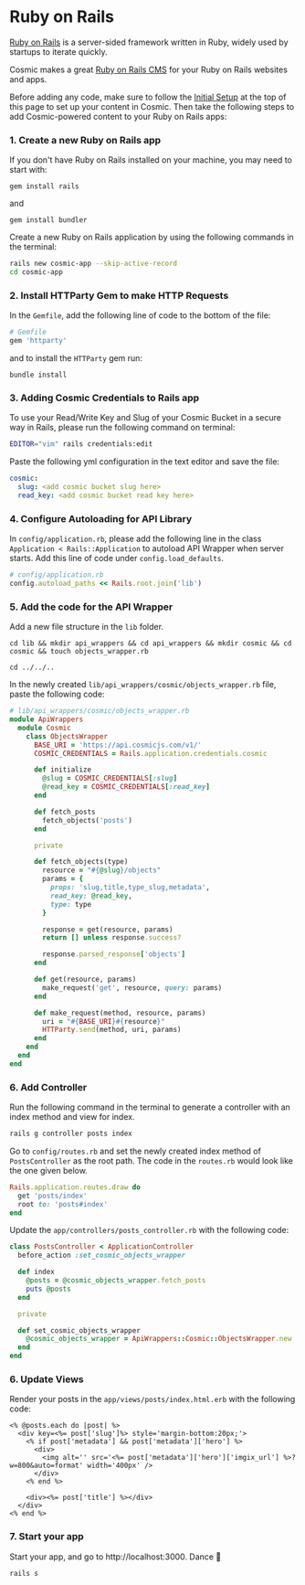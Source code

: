 # Ruby on Rails

[Ruby on Rails](https://rubyonrails.org/) is a server-sided framework written in Ruby, widely used by startups to iterate quickly.

Cosmic makes a great [Ruby on Rails CMS](https://www.cosmicjs.com/knowledge-base/ruby-on-rails-cms) for your Ruby on Rails websites and apps.

Before adding any code, make sure to follow the [Initial Setup](/guides/initial-setup) at the top of this page to set up your content in Cosmic. Then take the following steps to add Cosmic-powered content to your Ruby on Rails apps:

### 1. Create a new Ruby on Rails app

If you don't have Ruby on Rails installed on your machine, you may need to start with:

```
gem install rails
```

and

```
gem install bundler
```

Create a new Ruby on Rails application by using the following commands in the terminal:

```bash
rails new cosmic-app --skip-active-record
cd cosmic-app
```

### 2. Install HTTParty Gem to make HTTP Requests

In the `Gemfile`, add the following line of code to the bottom of the file:

```ruby
# Gemfile
gem 'httparty'
```

and to install the `HTTParty` gem run:

```
bundle install
```

### 3. Adding Cosmic Credentials to Rails app

To use your Read/Write Key and Slug of your Cosmic Bucket in a secure way in Rails, please run the following command on terminal:

```bash
EDITOR="vim" rails credentials:edit
```

Paste the following yml configuration in the text editor and save the file:

```yml
cosmic:
  slug: <add cosmic bucket slug here>
  read_key: <add cosmic bucket read key here>
```

### 4. Configure Autoloading for API Library

In `config/application.rb`, please add the following line in the class `Application < Rails::Application` to autoload API Wrapper when server starts. Add this line of code under `config.load_defaults`.

```ruby
# config/application.rb
config.autoload_paths << Rails.root.join('lib')
```

### 5. Add the code for the API Wrapper

Add a new file structure in the `lib` folder.

```terminal
cd lib && mkdir api_wrappers && cd api_wrappers && mkdir cosmic && cd cosmic && touch objects_wrapper.rb

cd ../../..
```

In the newly created `lib/api_wrappers/cosmic/objects_wrapper.rb` file, paste the following code:

```ruby
# lib/api_wrappers/cosmic/objects_wrapper.rb
module ApiWrappers
  module Cosmic
    class ObjectsWrapper
      BASE_URI = 'https://api.cosmicjs.com/v1/'
      COSMIC_CREDENTIALS = Rails.application.credentials.cosmic

      def initialize
        @slug = COSMIC_CREDENTIALS[:slug]
        @read_key = COSMIC_CREDENTIALS[:read_key]
      end

      def fetch_posts
        fetch_objects('posts')
      end

      private

      def fetch_objects(type)
        resource = "#{@slug}/objects"
        params = {
          props: 'slug,title,type_slug,metadata',
          read_key: @read_key,
          type: type
        }

        response = get(resource, params)
        return [] unless response.success?

        response.parsed_response['objects']
      end

      def get(resource, params)
        make_request('get', resource, query: params)
      end

      def make_request(method, resource, params)
        uri = "#{BASE_URI}#{resource}"
        HTTParty.send(method, uri, params)
      end
    end
  end
end
```

### 6. Add Controller

Run the following command in the terminal to generate a controller with an index method and view for index.

```bash
rails g controller posts index
```

Go to `config/routes.rb` and set the newly created index method of `PostsController` as the root path. The code in the `routes.rb` would look like the one given below.

```ruby
Rails.application.routes.draw do
  get 'posts/index'
  root to: 'posts#index'
end
```

Update the `app/controllers/posts_controller.rb` with the following code:

```ruby
class PostsController < ApplicationController
  before_action :set_cosmic_objects_wrapper

  def index
    @posts = @cosmic_objects_wrapper.fetch_posts
    puts @posts
  end

  private

  def set_cosmic_objects_wrapper
    @cosmic_objects_wrapper = ApiWrappers::Cosmic::ObjectsWrapper.new
  end
end
```

### 6. Update Views

Render your posts in the `app/views/posts/index.html.erb` with the following code:

```erb
<% @posts.each do |post| %>
  <div key=<%= post['slug']%> style='margin-bottom:20px;'>
    <% if post['metadata'] && post['metadata']['hero'] %>
      <div>
        <img alt='' src='<%= post['metadata']['hero']['imgix_url'] %>?w=800&auto=format' width='400px' />
      </div>
    <% end %>

    <div><%= post['title'] %></div>
  </div>
<% end %>
```

### 7. Start your app

Start your app, and go to http://localhost:3000. Dance 🎉

```
rails s
```
